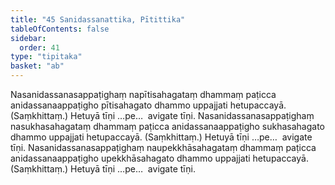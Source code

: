 ```yaml
---
title: "45 Sanidassanattika, Pītittika"
tableOfContents: false
sidebar:
  order: 41
type: "tipitaka"
basket: "ab"
---
```



<DynamicBreadcrumb />

<Division number="54">

<Paragraph number="171">
Nasanidassanasappaṭighaṃ napītisahagataṃ dhammaṃ paṭicca anidassanaappaṭigho pītisahagato dhammo uppajjati hetupaccayā. (Saṃkhittaṃ.) Hetuyā tīṇi …pe…  avigate tīṇi.
</Paragraph>

<Paragraph number="172">
Nasanidassanasappaṭighaṃ nasukhasahagataṃ dhammaṃ paṭicca anidassanaappaṭigho sukhasahagato dhammo uppajjati hetupaccayā. (Saṃkhittaṃ.) Hetuyā tīṇi …pe…  avigate tīṇi.
</Paragraph>

<Paragraph number="173">
Nasanidassanasappaṭighaṃ naupekkhāsahagataṃ dhammaṃ paṭicca anidassanaappaṭigho upekkhāsahagato dhammo uppajjati hetupaccayā. (Saṃkhittaṃ.) Hetuyā tīṇi …pe…  avigate tīṇi.
</Paragraph>
</Division>